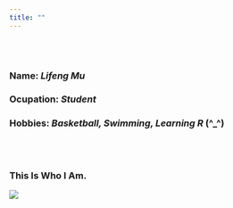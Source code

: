 ```yaml
---
title: ""
---
```

<br/><br/>

### __Name:__ *Lifeng Mu*
### __Ocupation:__ *Student*
### __Hobbies:__  *Basketball, Swimming, Learning R* (^_^)

<br/><br/>

### This Is Who I Am. 

![](me4.jpg =100×61.8)


